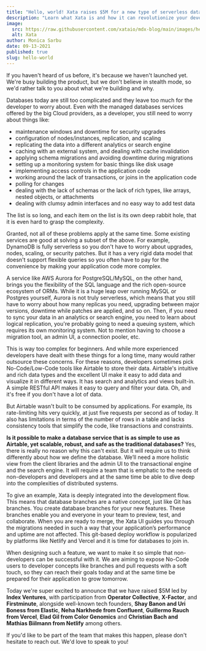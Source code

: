 ```yaml
---
title: "Hello, world! Xata raises $5M for a new type of serverless database"
description: "Learn what Xata is and how it can revolutionize your development experience."
image:
  src: https://raw.githubusercontent.com/xataio/mdx-blog/main/images/hello-world.png
  alt: Xata
author: Monica Sarbu
date: 09-13-2021
published: true
slug: hello-world
---
```


If you haven't heard of us before, it's because we haven't launched yet. We're busy building the product, but we don't believe in stealth mode, so we'd rather talk to you about what we're building and why.

Databases today are still too complicated and they leave too much for the developer to worry about. Even with the managed databases services offered by the big Cloud providers, as a developer, you still need to worry about things like:

- maintenance windows and downtime for security upgrades
- configuration of nodes/instances, replication, and scaling
- replicating the data into a different analytics or search engine
- caching with an external system, and dealing with cache invalidation
- applying schema migrations and avoiding downtime during migrations
- setting up a monitoring system for basic things like disk usage
- implementing access controls in the application code
- working around the lack of transactions, or joins in the application code
- polling for changes
- dealing with the lack of schemas or the lack of rich types, like arrays, nested objects, or attachments
- dealing with clumsy admin interfaces and no easy way to add test data

The list is so long, and each item on the list is its own deep rabbit hole, that it is even hard to grasp the complexity.

Granted, not all of these problems apply at the same time. Some existing services are good at solving a subset of the above. For example, DynamoDB is fully serverless so you don't have to worry about upgrades, nodes, scaling, or security patches. But it has a very rigid data model that doesn't support flexible queries so you often have to pay for the convenience by making your application code more complex.

A service like AWS Aurora for PostgreSQL/MySQL, on the other hand, brings you the flexibility of the SQL language and the rich open-source ecosystem of ORMs. While it is a huge leap over running MySQL or Postgres yourself, Aurora is not truly serverless, which means that you still have to worry about how many replicas you need, upgrading between major versions, downtime while patches are applied, and so on. Then, if you need to sync your data in an analytics or search engine, you need to learn about logical replication, you're probably going to need a queuing system, which requires its own monitoring system. Not to mention having to choose a migration tool, an admin UI, a connection pooler, etc.

This is way too complex for beginners. And while more experienced developers have dealt with these things for a long time, many would rather outsource these concerns. For these reasons, developers sometimes pick No-Code/Low-Code tools like Airtable to store their data. Airtable's intuitive and rich data types and the excellent UI make it easy to add data and visualize it in different ways. It has search and analytics and views built-in. A simple RESTful API makes it easy to query and filter your data. Oh, and it's free if you don't have a lot of data.

But Airtable wasn't built to be consumed by applications. For example, its rate-limiting hits very quickly, at just five requests per second as of today. It also has limitations in terms of the number of rows in a table and lacks consistency tools that simplify the code, like transactions and constraints.

**Is it possible to make a database service that is as simple to use as Airtable, yet scalable, robust, and safe as the traditional databases?** Yes, there is really no reason why this can't exist. But it will require us to think differently about how we define the database. We’ll need a more holistic view from the client libraries and the admin UI to the transactional engine and the search engine. It will require a team that is emphatic to the needs of non-developers and developers and at the same time be able to dive deep into the complexities of distributed systems.

To give an example, Xata is deeply integrated into the development flow. This means that database branches are a native concept, just like Git has branches. You create database branches for your new features. These branches enable you and everyone in your team to preview, test, and collaborate. When you are ready to merge, the Xata UI guides you through the migrations needed in such a way that your application’s performance and uptime are not affected. This git-based deploy workflow is popularized by platforms like Netlify and Vercel and it is time for databases to join in.

When designing such a feature, we want to make it so simple that non-developers can be successful with it. We are aiming to expose No-Code users to developer concepts like branches and pull requests with a soft touch, so they can reach their goals today and at the same time be prepared for their application to grow tomorrow.

Today we're super excited to announce that we have raised $5M led by **Index Ventures**, with participation from **Operator Collective**, **X-Factor**, and **Firstminute**, alongside well-known tech founders, **Shay Banon and Uri Boness from Elastic**, **Neha Narkhede from Confluent**, **Guillermo Rauch from Vercel**, **Elad Gil from Color Genomics** and **Christian Bach and Mathias Biilmann from Netlify** among others.

If you'd like to be part of the team that makes this happen, please don't hesitate to reach out. We'd love to speak to you!
